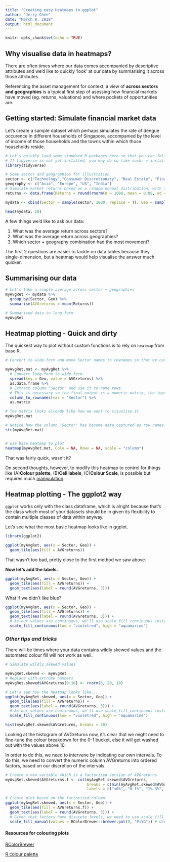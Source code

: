 ---
title: "Creating easy Heatmaps in ggplot"
author: "Jerry Chee"
date: "March 8, 2019"
output: html_document
---

```{r setup, include=FALSE}
knitr::opts_chunk$set(echo = TRUE)
```

## Why visualise data in heatmaps?
There are often times where our data comes accompanied by descriptive attributes and we'd like to quickly 'look' at our data by summarising it across those attributes.

Referencing the asset management for context, a view of **across sectors and geographies** is a typical first step of asessing how financial markets have moved (eg. returns, valuations) and where pockets of opportunities are.



## Getting started: Simulate financial market data

Let's create a sample dataset which perhaps simulates the rate of dengue occurence in different households of Singapore, accompanied by the level of income of those households and the towns within which those households reside.

```{r, message = F, warning  = F}
# Let's quickly load some standard R packages here so that you can follow this article. 
# If tidyverse is not yet installed, you may do so like such: > install.packages('tidyverse')
library(tidyverse)

# Some sector and geographies for illustration
sector <- c("Technology","Consumer Discretionary", "Real Estate", "Financial Services")
geography <- c("Asia", "Europe", "US", "India")
# Simulate market returns based on a random normal distribution, with a mean return of 8% and volatility (standard deviation) 15%
returns <- data.frame(Returns = round(rnorm(n = 1000, mean = 0.08, sd = 0.15), 2)) 

mydata <- cbind(Sector = sample(sector, 1000, replace = T), Geo = sample(geography, 1000, replace = T), returns)

head(mydata, 10)

```

A few things we'd like to ask our data:

1. What was the average return across sectors?
2. What was the average return across geographies?
3. Which sector + geography combination had the most movement?

The first 2 questions are easier to tackle on data tables because they single-dimension, but a heatmap would help visualise the answer much quicker.

## Summarising our data
```{r}

# Let's take a simple average across sector + geographies
myAvgRet <- mydata %>%
  group_by(Sector, Geo) %>%
  summarise(AVGreturns = mean(Returns))

# Summarised data in long-form
myAvgRet

```

## Heatmap plotting - Quick and dirty
The quickest way to plot without custom functions is to rely on `heatmap` from base R.
```{r}

# Convert to wide-form and move Sector names to rownames so that we can get a numeric matrix

myAvgRet.mat <- myAvgRet %>%
  # Convert long-form to wide-form
  spread(key = Geo, value = AVGreturns) %>%
  as.data.frame %>%
  # Extract column 'Sector' and use it to name rows. 
  # This is necessary so the final output is a numeric matrix, the input which the heatmap function takes
  column_to_rownames(var = "Sector") %>%
  as.matrix

# The matrix looks already like how we want to visualise it
myAvgRet.mat

# Notice how the column 'Sector' has become data captured as row names?
str(myAvgRet.mat)


# use base heatmap to plot
heatmap(myAvgRet.mat, Colv = NA, Rowv = NA, scale = "column")


```



That was fairly quick, wasn't it?

On second thoughts, however, to modify this heatmap to control for things like (A)**Colour palette**, (B)**Cell labels**, (C)**Colour Scale**, is possible but requires much [manipulation](https://sebastianraschka.com/Articles/heatmaps_in_r.html).


## Heatmap plotting - The **ggplot2** way

`ggplot` works only with the class dataframe, which is alright because that's the class which most of your datasets should be in given its flexibility to contain multiple classes of data within anyway.


Let's see what the most basic heatmap looks like in ggplot.
```{r}

library(ggplot2)

ggplot(myAvgRet, aes(x = Sector, Geo)) +
  geom_tile(aes(fill = AVGreturns))
```

That wasn't too bad, pretty close to the first method we saw above.

**Now let's add the labels.**

```{r}
ggplot(myAvgRet, aes(x = Sector, Geo)) +
  geom_tile(aes(fill = AVGreturns)) +
  geom_text(aes(label = round(AVGreturns, 3)))
```

What if we didn't like blue?
```{r}

ggplot(myAvgRet, aes(x = Sector, Geo)) +
  geom_tile(aes(fill = AVGreturns)) +
  geom_text(aes(label = round(AVGreturns, 3))) +
  # As our values are continuous, we'll use scale_fill_continuous instead of scale_fill_manual
  scale_fill_continuous(low = "violetred", high = "aquamarine")

```

### *Other tips and tricks*

There will be times where your data contains wildly skewed values and the automated colour fill will not work as well.

```{r, echo = F}
# Simulate wildly skewed values

myAvgRet.skewed <- myAvgRet
# Replace with extreme numbers
myAvgRet.skewed$AVGreturns[9:16] <- rnorm(8, 20, 10)

# Let's see how the heatmap looks like...
ggplot(myAvgRet.skewed, aes(x = Sector, Geo)) +
  geom_tile(aes(fill = AVGreturns)) +
  geom_text(aes(label = round(AVGreturns, 3))) +
  # As our values are continuous, we'll use scale_fill_continuous instead of scale_fill_manual
  scale_fill_continuous(low = "violetred", high = "aquamarine")

hist(myAvgRet.skewed$AVGreturns, breaks = 30)

```


Looking at the histogram of AVGreturns now, it's clear that we might need to fine-tune the colour breakdown for the 0-1 bucket, else it will get washed out with the values above 10.

In order to do this, we need to intervene by indicating our own intervals. To do this, we need to convert the numeric column AVGreturns into ordered factors, based on our discretion of the intervals.

```{r}
# Create a new variable which is a factorised version of AVGreturns
myAvgRet.skewed$AVGreturns.f <- cut(myAvgRet.skewed$AVGreturns,
                                    breaks = c(min(myAvgRet.skewed$AVGreturns), 0, 0.01, 0.03, 0.05, 0.1, 10, 20, 30, max(myAvgRet.skewed$AVGreturns)),
                                    labels = c("<0%", "0-1%", "1%-3%", "3%-5%", "5%-10%", "10%-1000%", "1000%-2000%", "2000%-3000%", ">3000%"), include.lowest = T)

# Create plot based on the factorised column
ggplot(myAvgRet.skewed, aes(x = Sector, Geo)) +
  geom_tile(aes(fill = AVGreturns.f)) +
  geom_text(aes(label = round(AVGreturns, 3))) +
  # Given that factors have discrete levels, we need to use scale_fill_manual instead of scale_fill_continuous
  scale_fill_manual(values = RColorBrewer::brewer.pal(9, "PiYG")) # Use RColorBrewer for discrete categories
```

#### Resources for colouring plots
[RColorBrewer](https://www.r-graph-gallery.com/38-rcolorbrewers-palettes/)

[R colour palette](https://www.nceas.ucsb.edu/~frazier/RSpatialGuides/colorPaletteCheatsheet.pdf)
